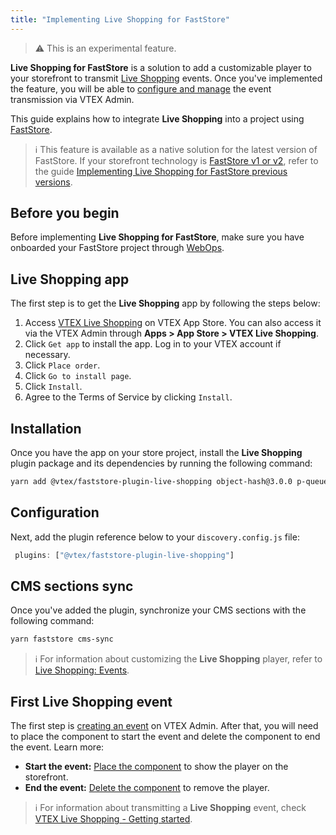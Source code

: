 ```yaml
---
title: "Implementing Live Shopping for FastStore"
---
```


>⚠️ This is an experimental feature.

**Live Shopping for FastStore** is a solution to add a customizable player to your storefront to transmit [Live Shopping](https://help.vtex.com/en/tracks/vtex-live-shopping-getting-started--3eCHNCIx8XhZOSmX0sQT3U) events. Once you've implemented the feature, you will be able to [configure and manage](https://help.vtex.com/en/tracks/vtex-live-shopping-getting-started--3eCHNCIx8XhZOSmX0sQT3U/125yr6jAfwiiz84JP4ppfO) the event transmission via VTEX Admin.

This guide explains how to integrate **Live Shopping** into a project using [FastStore](https://developers.vtex.com/docs/guides/faststore).

>ℹ️ This feature is available as a native solution for the latest version of FastStore. If your storefront technology is [FastStore v1 or v2](https://developers.vtex.com/docs/guides/faststore/getting-started-faststore-versions-and-support-levels), refer to the guide [Implementing Live Shopping for FastStore previous versions](https://developers.vtex.com/docs/guides/faststore/storefront-features-implementing-live-shopping-for-faststore-previous-versions).

## Before you begin

Before implementing **Live Shopping for FastStore**, make sure you have onboarded your FastStore project through [WebOps](https://developers.vtex.com/docs/guides/faststore/1-onboarding-overview).

## Live Shopping app

The first step is to get the **Live Shopping** app by following the steps below:

1. Access [VTEX Live Shopping](https://apps.vtex.com/vtexventures-livestreaming/p) on VTEX App Store. You can also access it via the VTEX Admin through **Apps > App Store > VTEX Live Shopping**.
2. Click `Get app` to install the app. Log in to your VTEX account if necessary.
3. Click `Place order`.
4. Click `Go to install page`.
5. Click `Install`.
6. Agree to the Terms of Service by clicking `Install`.

## Installation

Once you have the app on your store project, install the **Live Shopping** plugin package and its dependencies by running the following command:

```bash
yarn add @vtex/faststore-plugin-live-shopping object-hash@3.0.0 p-queue@8.1.0
```

## Configuration

Next, add the plugin reference below to your `discovery.config.js` file:

```javascript
 plugins: ["@vtex/faststore-plugin-live-shopping"]
```	

## CMS sections sync

Once you've added the plugin, synchronize your CMS sections with the following command:

```bash	
yarn faststore cms-sync
```

>ℹ️ For information about customizing the **Live Shopping** player, refer to [Live Shopping: Events](https://help.vtex.com/en/tutorial/live-shopping-events--6aGLiqoKG1UoS30f3FFWch#customizing-the-live-shopping-video-player).


## First Live Shopping event

The first step is [creating an event](https://help.vtex.com/en/tracks/vtex-live-shopping-getting-started--3eCHNCIx8XhZOSmX0sQT3U/5WLXGbOSFmxN7QlzOnfGrv) on VTEX Admin. After that, you will need to place the component to start the event and delete the component to end the event. Learn more:

* **Start the event:** [Place the component](https://help.vtex.com/en/tracks/vtex-live-shopping-getting-started--3eCHNCIx8XhZOSmX0sQT3U/4r5uk6XHxdYlOGMr11GFWR) to show the player on the storefront.
* **End the event:** [Delete the component](https://help.vtex.com/en/tracks/vtex-live-shopping-getting-started--3eCHNCIx8XhZOSmX0sQT3U/7e3bP6LjFgxXC210jSpl59) to remove the player.

>ℹ️ For information about transmitting a **Live Shopping** event, check [VTEX Live Shopping - Getting started](https://help.vtex.com/en/tracks/vtex-live-shopping-getting-started--3eCHNCIx8XhZOSmX0sQT3U/17HV0OAaCIB46tW9O1rVEJ).

